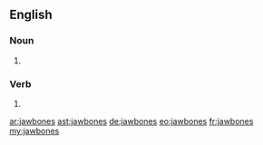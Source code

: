 {{also|jaw-bones|jaw bones}}
==English==

===Noun===
{{head|en|noun plural form}}

# {{plural of|jawbone|lang=en}}

===Verb===
{{head|en|verb form}}

# {{en-third-person singular of|jawbone}}

[[ar:jawbones]]
[[ast:jawbones]]
[[de:jawbones]]
[[eo:jawbones]]
[[fr:jawbones]]
[[my:jawbones]]